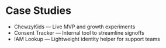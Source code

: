 # Case Studies

- ChewzyKids — Live MVP and growth experiments
- Consent Tracker — Internal tool to streamline signoffs
- IAM Lookup — Lightweight identity helper for support teams
